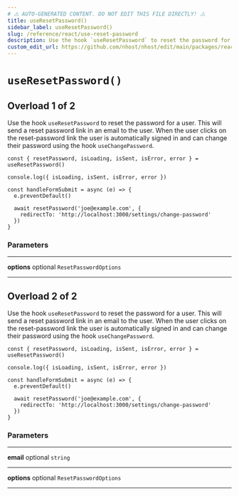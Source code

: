 ```yaml
---
# ⚠️ AUTO-GENERATED CONTENT. DO NOT EDIT THIS FILE DIRECTLY! ⚠️
title: useResetPassword()
sidebar_label: useResetPassword()
slug: /reference/react/use-reset-password
description: Use the hook `useResetPassword` to reset the password for a user. This will send a reset password link in an email to the user. When the user clicks on the reset-password link the user is automatically signed in and can change their password using the hook `useChangePassword`.
custom_edit_url: https://github.com/nhost/nhost/edit/main/packages/react/src/useResetPassword.ts#L53
---
```


# `useResetPassword()`

## Overload 1 of 2

Use the hook `useResetPassword` to reset the password for a user. This will send a reset password link in an email to the user. When the user clicks on the reset-password link the user is automatically signed in and can change their password using the hook `useChangePassword`.

```tsx
const { resetPassword, isLoading, isSent, isError, error } = useResetPassword()

console.log({ isLoading, isSent, isError, error })

const handleFormSubmit = async (e) => {
  e.preventDefault()

  await resetPassword('joe@example.com', {
    redirectTo: 'http://localhost:3000/settings/change-password'
  })
}
```

### Parameters

---

**<span className="parameter-name">options</span>** <span className="optional-status">optional</span> `ResetPasswordOptions`

---

## Overload 2 of 2

Use the hook `useResetPassword` to reset the password for a user. This will send a reset password link in an email to the user. When the user clicks on the reset-password link the user is automatically signed in and can change their password using the hook `useChangePassword`.

```tsx
const { resetPassword, isLoading, isSent, isError, error } = useResetPassword()

console.log({ isLoading, isSent, isError, error })

const handleFormSubmit = async (e) => {
  e.preventDefault()

  await resetPassword('joe@example.com', {
    redirectTo: 'http://localhost:3000/settings/change-password'
  })
}
```

### Parameters

---

**<span className="parameter-name">email</span>** <span className="optional-status">optional</span> `string`

---

**<span className="parameter-name">options</span>** <span className="optional-status">optional</span> `ResetPasswordOptions`

---
